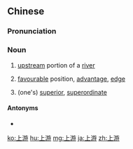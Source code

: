 ==Chinese==
{{zh-forms}}

===Pronunciation===
{{zh-pron
|m=shàngyóu
|c=soeng6 jau4
|h=pfs=song-yù
|mn=qz,xm:siōng-iû/zz:siāng-iû
|ma=Zh-shàngyóu.ogg
|cat=n
}}

===Noun===
{{zh-noun}}
# [[upstream]] portion of a [[river]]
# {{lb|zh|figuratively}} [[favourable]] position, [[advantage]], [[edge]]
# {{lb|zh|figuratively}} (one's) [[superior]], [[superordinate]]

====Antonyms====
* {{zh-l|下游}}

[[ko:上游]]
[[hu:上游]]
[[mg:上游]]
[[ja:上游]]
[[zh:上游]]